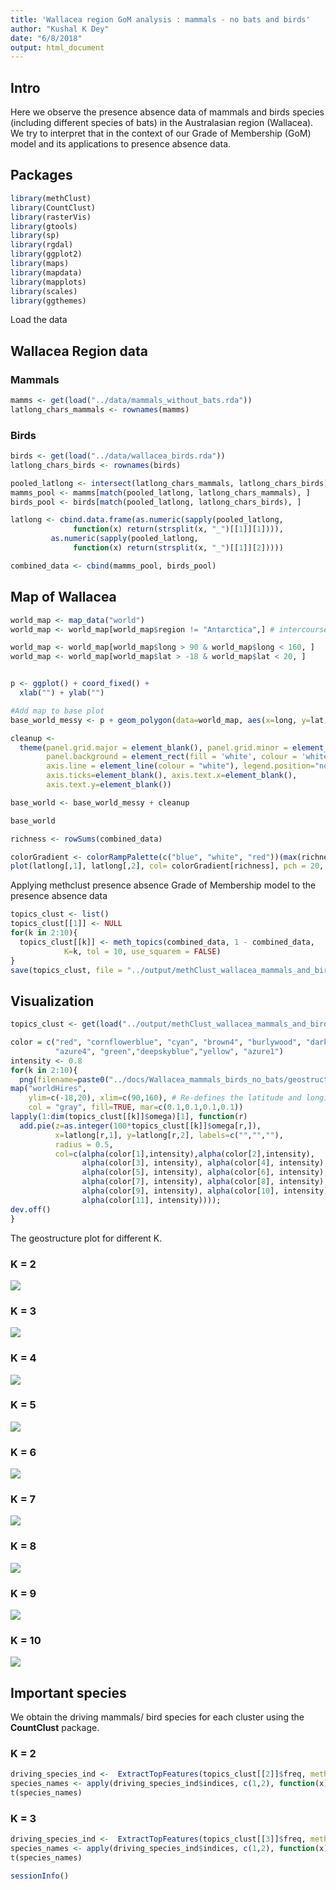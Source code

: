 ```yaml
---
title: 'Wallacea region GoM analysis : mammals - no bats and birds'
author: "Kushal K Dey"
date: "6/8/2018"
output: html_document
---
```


## Intro

Here we observe the presence absence data of mammals and birds species (including different species of bats) in the Australasian region (Wallacea).  We try to interpret that in the context of our Grade of Membership (GoM) model and its applications to presence absence data.

## Packages

```r
library(methClust)
library(CountClust)
library(rasterVis)
library(gtools)
library(sp)
library(rgdal)
library(ggplot2)
library(maps)
library(mapdata)
library(mapplots)
library(scales)
library(ggthemes)
```

Load the data

## Wallacea Region data

### Mammals

```r
mamms <- get(load("../data/mammals_without_bats.rda"))
latlong_chars_mammals <- rownames(mamms)
```

### Birds

```r
birds <- get(load("../data/wallacea_birds.rda"))
latlong_chars_birds <- rownames(birds)
```

```r
pooled_latlong <- intersect(latlong_chars_mammals, latlong_chars_birds)
mamms_pool <- mamms[match(pooled_latlong, latlong_chars_mammals), ]
birds_pool <- birds[match(pooled_latlong, latlong_chars_birds), ]
```

```r
latlong <- cbind.data.frame(as.numeric(sapply(pooled_latlong, 
              function(x) return(strsplit(x, "_")[[1]][1]))),
         as.numeric(sapply(pooled_latlong, 
              function(x) return(strsplit(x, "_")[[1]][2]))))
```

```r
combined_data <- cbind(mamms_pool, birds_pool)
```


## Map of Wallacea 

```r
world_map <- map_data("world")
world_map <- world_map[world_map$region != "Antarctica",] # intercourse antarctica

world_map <- world_map[world_map$long > 90 & world_map$long < 160, ]
world_map <- world_map[world_map$lat > -18 & world_map$lat < 20, ]


p <- ggplot() + coord_fixed() +
  xlab("") + ylab("")

#Add map to base plot
base_world_messy <- p + geom_polygon(data=world_map, aes(x=long, y=lat, group=group), colour="light green", fill="light green")

cleanup <- 
  theme(panel.grid.major = element_blank(), panel.grid.minor = element_blank(), 
        panel.background = element_rect(fill = 'white', colour = 'white'), 
        axis.line = element_line(colour = "white"), legend.position="none",
        axis.ticks=element_blank(), axis.text.x=element_blank(),
        axis.text.y=element_blank())

base_world <- base_world_messy + cleanup

base_world

```

```r
richness <- rowSums(combined_data)
```

```r
colorGradient <- colorRampPalette(c("blue", "white", "red"))(max(richness))
plot(latlong[,1], latlong[,2], col= colorGradient[richness], pch = 20, cex = 1.5)
```

Applying methclust presence absence Grade of Membership model to the presence absence data

```r
topics_clust <- list()
topics_clust[[1]] <- NULL
for(k in 2:10){
  topics_clust[[k]] <- meth_topics(combined_data, 1 - combined_data, 
            K=k, tol = 10, use_squarem = FALSE)
}
save(topics_clust, file = "../output/methClust_wallacea_mammals_and_birds_no_bats.rda")

```

## Visualization

```r
topics_clust <- get(load("../output/methClust_wallacea_mammals_and_birds_no_bats.rda"))
```

```r
color = c("red", "cornflowerblue", "cyan", "brown4", "burlywood", "darkgoldenrod1",
          "azure4", "green","deepskyblue","yellow", "azure1")
intensity <- 0.8
for(k in 2:10){
  png(filename=paste0("../docs/Wallacea_mammals_birds_no_bats/geostructure_", k, ".png"),width = 1000, height = 800)
map("worldHires",
    ylim=c(-18,20), xlim=c(90,160), # Re-defines the latitude and longitude range
    col = "gray", fill=TRUE, mar=c(0.1,0.1,0.1,0.1))
lapply(1:dim(topics_clust[[k]]$omega)[1], function(r)
  add.pie(z=as.integer(100*topics_clust[[k]]$omega[r,]),
          x=latlong[r,1], y=latlong[r,2], labels=c("","",""),
          radius = 0.5,
          col=c(alpha(color[1],intensity),alpha(color[2],intensity),
                alpha(color[3], intensity), alpha(color[4], intensity),
                alpha(color[5], intensity), alpha(color[6], intensity),
                alpha(color[7], intensity), alpha(color[8], intensity),
                alpha(color[9], intensity), alpha(color[10], intensity),
                alpha(color[11], intensity))));
dev.off()
}

```


The geostructure plot for different K.

### K = 2

![](Wallacea_mammals_birds/geostructure_2.png)


### K = 3

![](Wallacea_mammals_birds/geostructure_3.png)

### K = 4

![](Wallacea_mammals_birds/geostructure_4.png)

### K = 5

![](Wallacea_mammals_birds/geostructure_5.png)

### K = 6

![](Wallacea_mammals_birds/geostructure_6.png)


### K = 7

![](Wallacea_mammals_birds/geostructure_7.png)

### K = 8

![](Wallacea_mammals_birds/geostructure_8.png)


### K = 9

![](Wallacea_mammals_birds/geostructure_9.png)

### K = 10

![](Wallacea_mammals_birds/geostructure_10.png)


## Important species

We obtain the driving mammals/ bird species for each cluster using the **CountClust** package.

### K = 2

```r
driving_species_ind <-  ExtractTopFeatures(topics_clust[[2]]$freq, method = "poisson", options = "min", top_features = 250)
species_names <- apply(driving_species_ind$indices, c(1,2), function(x) return (rownames(topics_clust[[2]]$freq)[x]))
t(species_names)
```

### K = 3

```r
driving_species_ind <-  ExtractTopFeatures(topics_clust[[3]]$freq, method = "poisson", options = "min", top_features = 250)
species_names <- apply(driving_species_ind$indices, c(1,2), function(x) return (rownames(topics_clust[[2]]$freq)[x]))
t(species_names)
```

```r
sessionInfo()
```

